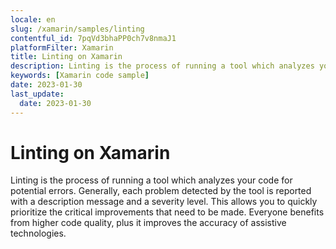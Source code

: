 ```yaml
---
locale: en
slug: /xamarin/samples/linting
contentful_id: 7pqVd3bhaPP0ch7v8nmaJ1
platformFilter: Xamarin
title: Linting on Xamarin
description: Linting is the process of running a tool which analyzes your code for potential errors.
keywords: [Xamarin code sample]
date: 2023-01-30
last_update:
  date: 2023-01-30
---
```


# Linting on Xamarin

Linting is the process of running a tool which analyzes your code for potential errors. Generally, each problem detected by the tool is reported with a description message and a severity level. This allows you to quickly prioritize the critical improvements that need to be made. Everyone benefits from higher code quality, plus it improves the accuracy of assistive technologies.

<CodeSample id="linting" locale="en" platform="xamarin"/>
